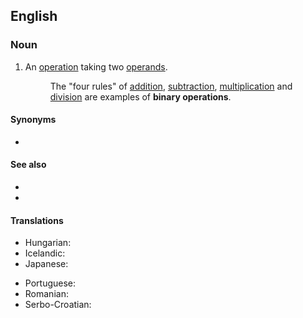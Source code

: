 ==English==

===Noun===
{{en-noun}}

# {{lb|en|algebra}} An [[operation]] taking two [[operand]]s.
#: The "four rules" of [[addition]], [[subtraction]], [[multiplication]] and [[division]] are examples of '''binary operations'''.

====Synonyms====
* {{l|en|dyadic operation}}

====See also====
* {{l|en|unary operation}}
* {{l|en|binary operator}}

====Translations====
{{trans-top|two-operand operation}}
* Hungarian: {{t|hu|kétváltozós művelet}}
* Icelandic: {{t|is|tvístæð aðgerð|f}}
* Japanese: {{t|ja|二項演算|tr=にこうえんざん, nikō enzan}}
{{trans-mid}}
* Portuguese: {{t|pt|[[operação]] [[binária]]|f}}
* Romanian: {{t|ro|operație binară|f}}
* Serbo-Croatian: {{t|sh|binarna operacija|f}}
{{trans-bottom}}